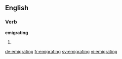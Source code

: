 ==English==

===Verb===
'''emigrating'''

# {{present participle of|emigrate}}

[[de:emigrating]]
[[fr:emigrating]]
[[sv:emigrating]]
[[vi:emigrating]]